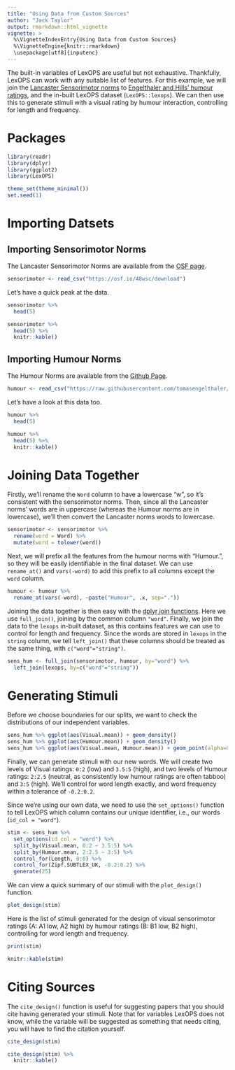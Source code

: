 ```yaml
---
title: "Using Data from Custom Sources"
author: "Jack Taylor"
output: rmarkdown::html_vignette
vignette: >
  %\VignetteIndexEntry{Using Data from Custom Sources}
  %\VignetteEngine{knitr::rmarkdown}
  \usepackage[utf8]{inputenc}
---
```


The built-in variables of LexOPS are useful but not exhaustive. Thankfully, LexOPS can work with any suitable list of features. For this example, we will join the [Lancaster Sensorimotor norms](https://osf.io/7emr6/) to [Engelthaler and Hills' humour ratings](https://github.com/tomasengelthaler/HumorNorms), and the in-built LexOPS dataset (`LexOPS::lexops`). We can then use this to generate stimuli with a visual rating by humour interaction, controlling for length and frequency.

# Packages

```r
library(readr)
library(dplyr)
library(ggplot2)
library(LexOPS)
```

```r
theme_set(theme_minimal())
set.seed(1)
```

# Importing Datsets

## Importing Sensorimotor Norms

The Lancaster Sensorimotor Norms are available from the [OSF page](https://osf.io/48wsc/).

```r
sensorimotor <- read_csv("https://osf.io/48wsc/download")
```

Let's have a quick peak at the data.

```r
sensorimotor %>%
  head(5)
```

```r
sensorimotor %>%
  head(5) %>%
  knitr::kable()
```

## Importing Humour Norms

The Humour Norms are available from the [Github Page](https://github.com/tomasengelthaler/HumorNorms).

```r
humour <- read_csv("https://raw.githubusercontent.com/tomasengelthaler/HumorNorms/master/humor_dataset.csv")
```

Let's have a look at this data too.

```r
humour %>%
  head(5)
```

```r
humour %>%
  head(5) %>%
  knitr::kable()
```

# Joining Data Together

Firstly, we'll rename the `Word` column to have a lowercase "w", so it's consistent with the sensorimotor norms. Then, since all the Lancaster norms' words are in uppercase (whereas the Humour norms are in lowercase), we'll then convert the Lancaster norms words to lowercase.

```r
sensorimotor <- sensorimotor %>%
  rename(word = Word) %>%
  mutate(word = tolower(word))
```

Next, we will prefix all the features from the humour norms with "Humour.", so they will be easily identifiable in the final dataset. We can use `rename_at()` and `vars(-word)` to add this prefix to all columns except the `word` column.

```r
humour <- humour %>%
  rename_at(vars(-word), ~paste("Humour", .x, sep="."))
```

Joining the data together is then easy with the [dplyr join functions](https://dplyr.tidyverse.org/reference/join.html). Here we use `full_join()`, joining by the common column `"word"`. Finally, we join the data to the `lexops` in-built dataset, as this contains features we can use to control for length and frequency. Since the words are stored in `lexops` in the `string` column, we tell `left_join()` that these columns should be treated as the same thing, with `c("word"="string")`.

```r
sens_hum <- full_join(sensorimotor, humour, by="word") %>%
  left_join(lexops, by=c("word"="string"))
```

# Generating Stimuli

Before we choose boundaries for our splits, we want to check the distributions of our independent variables.

```r
sens_hum %>% ggplot(aes(Visual.mean)) + geom_density()
sens_hum %>% ggplot(aes(Humour.mean)) + geom_density()
sens_hum %>% ggplot(aes(Visual.mean, Humour.mean)) + geom_point(alpha=0.5)
```

Finally, we can generate stimuli with our new words. We will create two levels of Visual ratings: `0:2` (low) and `3.5:5` (high), and two levels of Humour ratings: `2:2.5` (neutral, as consistently low humour ratings are often tabboo) and `3:5` (high). We'll control for word length exactly, and word frequency within a tolerance of `-0.2:0.2`.

Since we're using our own data, we need to use the `set_options()` function to tell LexOPS which column contains our unique identifier, i.e., our words (`id_col = "word"`).

```r
stim <- sens_hum %>%
  set_options(id_col = "word") %>%
  split_by(Visual.mean, 0:2 ~ 3.5:5) %>%
  split_by(Humour.mean, 2:2.5 ~ 3:5) %>%
  control_for(Length, 0:0) %>%
  control_for(Zipf.SUBTLEX_UK, -0.2:0.2) %>%
  generate(25)
```

We can view a quick summary of our stimuli with the `plot_design()` function.

```r
plot_design(stim)
```

Here is the list of stimuli generated for the design of visual sensorimotor ratings (A: A1 low, A2 high) by humour ratings (B: B1 low, B2 high), controlling for word length and frequency.

```r
print(stim)
```

```r
knitr::kable(stim)
```

# Citing Sources

The `cite_design()` function is useful for suggesting papers that you should cite having generated your stimuli. Note that for variables LexOPS does not know, while the variable will be suggested as something that needs citing, you will have to find the citation yourself.

```r
cite_design(stim)
```

```r
cite_design(stim) %>%
  knitr::kable()
```
